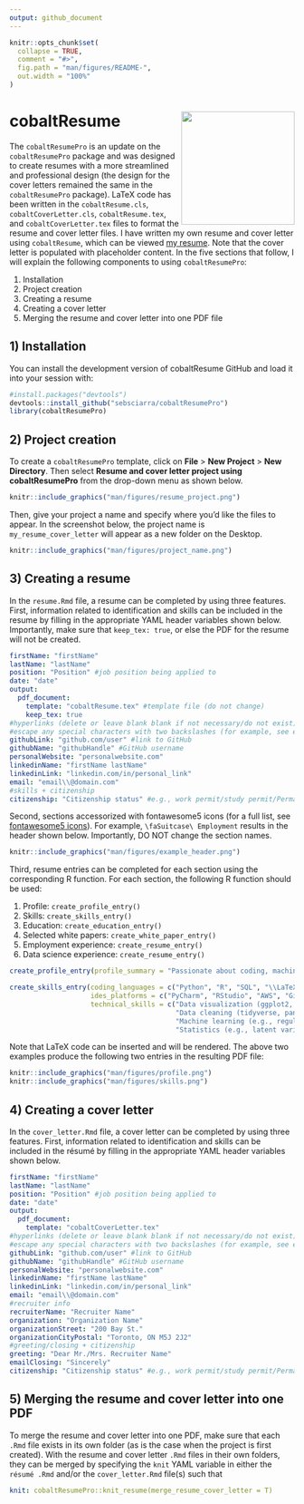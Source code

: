 ```yaml
---
output: github_document
---
```


```r
knitr::opts_chunk$set(
  collapse = TRUE,
  comment = "#>",
  fig.path = "man/figures/README-",
  out.width = "100%"
)
```

# cobaltResume <img src="man/figures/resume_pro.png" align="right" width=200 />

The `cobaltResumePro` is an update on the `cobaltResumePro` package and was designed to create resumes with a more streamlined and professional design (the design for the cover letters remained the same in the `cobaltResumePro` package).  LaTeX code has been written in the `cobaltResume.cls`, `cobaltCoverLetter.cls`, `cobaltResume.tex`, and `cobaltCoverLetter.tex` files to format the resume and cover letter files.  I have written my own resume and cover letter using `cobaltResume`, which can be viewed [my resume](https://github.com/sebsciarra/cobaltResumePro/blob/main/man/resume_cover_letter.pdf). Note that the cover letter is populated with placeholder content.  In the five sections that follow, I will explain the following components to using `cobaltResumePro`: 

1) Installation 
2) Project creation
3) Creating a resume
4) Creating a cover letter
5) Merging the resume and cover letter into one PDF file


## 1) Installation

You can install the development version of cobaltResume GitHub and load it into your session with:

```r
#install.packages("devtools")
devtools::install_github("sebsciarra/cobaltResumePro")
library(cobaltResumePro)
```

## 2) Project creation

To create a `cobaltResumePro` template, click on **File** > **New Project** > **New Directory**. Then select 
**Resume and cover letter project using cobaltResumePro** from the drop-down menu as shown below.

```r
knitr::include_graphics("man/figures/resume_project.png")
```

Then, give your project a name and specify where you'd like
the files to appear. In the screenshot below, the project
name is `my_resume_cover_letter`  will appear as a new folder on the Desktop.

```r
knitr::include_graphics("man/figures/project_name.png")
```



## 3) Creating a resume

In the `resume.Rmd` file, a resume can be completed by using three features. First, information related to identification and skills can be included in the resume by filling in the appropriate YAML header variables shown below. Importantly, make sure that `keep_tex: true`, or else the PDF for the resume will not be created. 

```yaml
firstName: "firstName"
lastName: "lastName"
position: "Position" #job position being applied to 
date: "date" 
output: 
  pdf_document:
    template: "cobaltResume.tex" #template file (do not change)
    keep_tex: true
#hyperlinks (delete or leave blank blank if not necessary/do not exist)
#escape any special characters with two backslashes (for example, see email variable)
githubLink: "github.com/user" #link to GitHub
githubName: "githubHandle" #GitHub username
personalWebsite: "personalwebsite.com"
linkedinName: "firstName lastName"
linkedinLink: "linkedin.com/in/personal_link"
email: "email\\@domain.com" 
#skills + citizenship
citizenship: "Citizenship status" #e.g., work permit/study permit/Permanent resident/citizen, etc.
```


Second, sections  accessorized with fontawesome5 icons (for a full list, see [fontawesome5 icons](http://mirrors.ibiblio.org/CTAN/fonts/fontawesome5/doc/fontawesome5.pdf)). For example, `\faSuitcase\ Employment` results in the header shown below. Importantly, DO NOT change the section names. 

```r
knitr::include_graphics("man/figures/example_header.png")
```

Third, resume entries can be completed for each section using the corresponding R function. For each section, the following R function should be used:  

1) Profile: `create_profile_entry()` 
2) Skills: `create_skills_entry()`
3) Education: `create_education_entry()`
4) Selected white papers: `create_white_paper_entry()`
5) Employment experience: `create_resume_entry()`
5) Data science experience: `create_resume_entry()`

```r
create_profile_entry(profile_summary = "Passionate about coding, machine learning, and statistics. Completed my PhD \\href{\\detokenize{https://atrium.lib.uoguelph.ca/server/api/core/bitstreams/8ed1891d-58ca-457b-b0d4-33a015fb2db9/content}}{\\textcolor{blue}{dissertation}} at the intersection of these fields to address a practical problem in Industrial-Organizational psychology and received the 2022/2023 Canadian Psychological Association Certificate of Academic Excellence for this work. In my dissertation, I coded and ran Monte Carlo simulations on an AWS instance to evaluate the performance of nonlinear longitudinal models. Writes white papers on machine learning topics at\ \\href{https://sebastiansciarra.com}{\\textcolor{blue}{sebastiansciarra.com}}. \\newline")

create_skills_entry(coding_languages = c("Python", "R", "SQL", "\\LaTeX", "Javascript", "HTML", "CSS"), 
                    ides_platforms = c("PyCharm", "RStudio", "AWS", "Git", "MySQL"), 
                    technical_skills = c("Data visualization (ggplot2, plotnine)", 
                                         "Data cleaning (tidyverse, pandas, numpy)", 
                                         "Machine learning (e.g., regularized regression, decision trees, random forests, mixture models)", 
                                         "Statistics (e.g., latent variable models, factor analysis, multilevel modelling)"))
```

Note that LaTeX code can be inserted and will be rendered. The above two examples produce the following two entries in the resulting PDF file: 

```r
knitr::include_graphics("man/figures/profile.png")
knitr::include_graphics("man/figures/skills.png")
```


## 4) Creating a cover letter


In the `cover_letter.Rmd` file, a cover letter can be completed by using three features. First, information related to identification and skills can be included in the résumé by filling in the appropriate YAML header variables shown below.

```yaml
firstName: "firstName"
lastName: "lastName"
position: "Position" #job position being applied to 
date: "date" 
output: 
  pdf_document:
    template: "cobaltCoverLetter.tex"
#hyperlinks (delete or leave blank blank if not necessary/do not exist)
#escape any special characters with two backslashes (for example, see email variable)
githubLink: "github.com/user" #link to GitHub
githubName: "githubHandle" #GitHub username
personalWebsite: "personalwebsite.com"
linkedinName: "firstName lastName"
linkedinLink: "linkedin.com/in/personal_link"
email: "email\\@domain.com" 
#recruiter info 
recruiterName: "Recruiter Name"
organization: "Organization Name"
organizationStreet: "200 Bay St."
organizationCityPostal: "Toronto, ON M5J 2J2"
#greeting/closing + citizenship
greeting: "Dear Mr./Mrs. Recruiter Name"
emailClosing: "Sincerely"
citizenship: "Citizenship status" #e.g., work permit/study permit/Permanent resident/citizen, etc.
```


## 5) Merging the resume and cover letter into one PDF

To merge the resume and cover letter into one PDF, make sure that each `.Rmd` file exists in its own folder (as is the case when the project is first created).  With the resume and cover letter `.Rmd` files in their own folders, they can be merged by specifying the `knit` YAML variable in either the `résumé .Rmd` and/or the `cover_letter.Rmd` file(s) such that 
 
```yaml
knit: cobaltResumePro::knit_resume(merge_resume_cover_letter = T)
```
